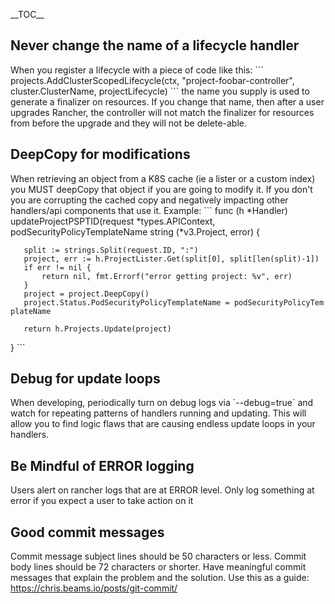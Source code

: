 __TOC__  

==Never change the name of a lifecycle handler==
When you register a lifecycle with a piece of code like this:
```
projects.AddClusterScopedLifecycle(ctx, "project-foobar-controller", cluster.ClusterName, projectLifecycle)
```
the name you supply is used to generate a finalizer on resources. If you change that name, then after a user upgrades Rancher, the controller will not match the finalizer for resources from before the upgrade and they will not be delete-able.

==DeepCopy for modifications==

When retrieving an object from a K8S cache (ie a lister or a custom index) you MUST deepCopy that object if you are going to modify it. If you don't you are corrupting the cached copy and negatively impacting other handlers/api components that use it. Example:
```
func (h *Handler) updateProjectPSPTID(request *types.APIContext, podSecurityPolicyTemplateName string (*v3.Project, error) {
	split := strings.Split(request.ID, ":")
	project, err := h.ProjectLister.Get(split[0], split[len(split)-1])
	if err != nil {
		return nil, fmt.Errorf("error getting project: %v", err)
	}
	project = project.DeepCopy()
	project.Status.PodSecurityPolicyTemplateName = podSecurityPolicyTemplateName

	return h.Projects.Update(project)
}
```

==Debug for update loops==
When developing, periodically turn on debug logs via `--debug=true` and watch for repeating patterns of handlers running and updating. This will allow you to find logic flaws that are causing endless update loops in your handlers.

==Be Mindful of ERROR logging==
Users alert on rancher logs that are at ERROR level. Only log something at error if you expect a user to take action on it

==Good commit messages==

Commit message subject lines should be 50 characters or less. Commit body lines should be 72 characters or shorter. Have meaningful commit messages that explain the problem and the solution. Use this as a guide: https://chris.beams.io/posts/git-commit/

